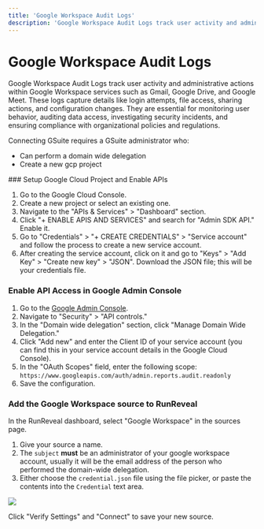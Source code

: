 ```yaml
---
title: 'Google Workspace Audit Logs'
description: 'Google Workspace Audit Logs track user activity and administrative actions within Google Workspace services such as Gmail, Google Drive, and Google Meet. These logs capture details like login attempts, file access, sharing actions, and configuration changes. They are essential for monitoring user behavior, auditing data access, investigating security incidents, and ensuring compliance with organizational policies and regulations.'
---
```



# Google Workspace Audit Logs

Google Workspace Audit Logs track user activity and administrative actions within Google Workspace services such as Gmail, Google Drive, and Google Meet. These logs capture details like login attempts, file access, sharing actions, and configuration changes. They are essential for monitoring user behavior, auditing data access, investigating security incidents, and ensuring compliance with organizational policies and regulations.

<Callout type='info'>
Connecting GSuite requires a GSuite administrator who:

* Can perform a domain wide delegation
* Create a new gcp project
</Callout>

<Steps>
### Setup Google Cloud Project and Enable APIs

1. Go to the Google Cloud Console.
2. Create a new project or select an existing one.
3. Navigate to the "APIs & Services" > "Dashboard" section.
4. Click "+ ENABLE APIS AND SERVICES" and search for "Admin SDK API." Enable it.
5. Go to "Credentials" > "+ CREATE CREDENTIALS" > "Service account" and follow the process to create a new service account.
6. After creating the service account, click on it and go to "Keys" > "Add Key" > "Create new key" > "JSON". Download the JSON file; this will be your credentials file.

### Enable API Access in Google Admin Console

1. Go to the [Google Admin Console](https://admin.google.com/).
2. Navigate to "Security" > "API controls."
3. In the "Domain wide delegation" section, click "Manage Domain Wide Delegation."
4. Click "Add new" and enter the Client ID of your service account (you can find this in your service account details in the Google Cloud Console).
5. In the "OAuth Scopes" field, enter the following scope: `https://www.googleapis.com/auth/admin.reports.audit.readonly`
6. Save the configuration.

### Add the Google Workspace source to RunReveal

In the RunReveal dashboard, select "Google Workspace" in the sources page.

1. Give your source a name.
2. The `subject` **must** be an administrator of your google workspace account, usually it will be the email address of the person who performed the domain-wide delegation.
3. Either choose the `credential.json` file using the file picker, or paste the contents into the `Credential` text area.

<img src="/google-workspace-logs-1.png"/>

Click "Verify Settings" and "Connect" to save your new source.

</Steps>